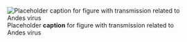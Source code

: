![Placeholder __caption__ for figure with transmission related to Andes virus](/img/placeholder.jpg)